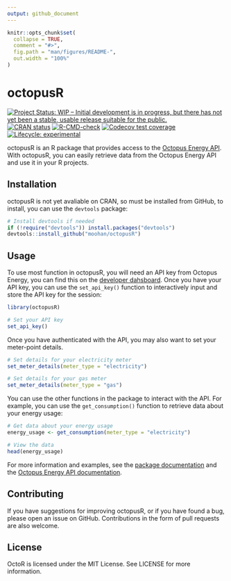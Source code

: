 ```yaml
---
output: github_document
---
```


<!-- README.md is generated from README.Rmd. Please edit that file -->

```r
knitr::opts_chunk$set(
  collapse = TRUE,
  comment = "#>",
  fig.path = "man/figures/README-",
  out.width = "100%"
)
```

# octopusR

<!-- badges: start -->
[![Project Status: WIP – Initial development is in progress, but there has not yet been a stable, usable release suitable for the public.](https://www.repostatus.org/badges/latest/wip.svg)](https://www.repostatus.org/#wip)
[![CRAN
status](https://www.r-pkg.org/badges/version/a11ytables)](https://CRAN.R-project.org/package=octopusR)
[![R-CMD-check](https://github.com/Moohan/octopusR/actions/workflows/R-CMD-check.yaml/badge.svg)](https://github.com/Moohan/octopusR/actions/workflows/R-CMD-check.yaml)
[![Codecov test coverage](https://codecov.io/gh/Moohan/octopusR/branch/master/graph/badge.svg)](https://codecov.io/gh/Moohan/octopusR?branch=master)
[![Lifecycle: experimental](https://img.shields.io/badge/lifecycle-experimental-orange.svg)](https://lifecycle.r-lib.org/articles/stages.html#experimental)
<!-- badges: end -->

octopusR is an R package that provides access to the [Octopus Energy API](https://developer.octopus.energy/docs/api/). With octopusR, you can easily retrieve data from the Octopus Energy API and use it in your R projects.

## Installation
octopusR is not yet avaliable on CRAN, so must be installed from GitHub, to install, you can use the `devtools` package:

```r
# Install devtools if needed
if (!require("devtools")) install.packages("devtools")
devtools::install_github("moohan/octopusR")
```

## Usage
To use most function in octopusR, you will need an API key from Octopus Energy, you can find this on the [developer dahsboard](https://octopus.energy/dashboard/developer/). Once you have your API key, you can use the `set_api_key()` function to interactively input and store the API key for the session:

```r
library(octopusR)

# Set your API key
set_api_key()
```

Once you have authenticated with the API, you may also want to set your meter-point details.

```r
# Set details for your electricity meter
set_meter_details(meter_type = "electricity")

# Set details for your gas meter
set_meter_details(meter_type = "gas")
```

You can use the other functions in the package to interact with the API. For example, you can use the `get_consumption()` function to retrieve data about your energy usage:

```r
# Get data about your energy usage
energy_usage <- get_consumption(meter_type = "electricity")

# View the data
head(energy_usage)
```

For more information and examples, see the [package documentation](https://moohan.github.io/octopusR/) and the [Octopus Energy API documentation](https://developer.octopus.energy/docs/api/).

## Contributing
If you have suggestions for improving octopusR, or if you have found a bug, please open an issue on GitHub. Contributions in the form of pull requests are also welcome.

## License
OctoR is licensed under the MIT License. See LICENSE for more information.
